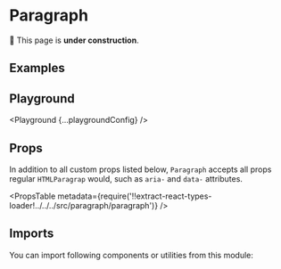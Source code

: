 



# Paragraph

🚧 This page is **under construction**.

## Examples

<Example title="Variants" path="paragraph/variants">
  <Variants />
</Example>

<Example title="Inverted" path="paragraph/inverted" darkPreview>
  <Inverted />
</Example>

<Example title="Sizes" path="paragraph/sizes">
  <Sizes />
</Example>

## Playground

<Playground {...playgroundConfig} />

## Props

In addition to all custom props listed below, `Paragraph` accepts all props regular `HTMLParagrap` would, such as `aria-` and `data-` attributes.

<PropsTable
  metadata={require('!!extract-react-types-loader!../../../src/paragraph/paragraph')}
/>

## Imports

You can import following components or utilities from this module:

<Imports module={ParagraphExports} path="@datacamp/waffles/paragraph" />
